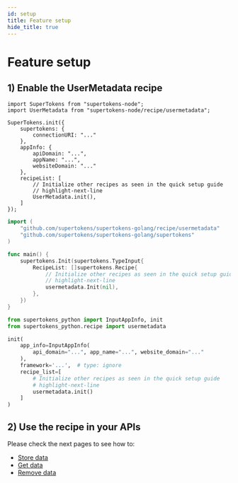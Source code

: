 ```yaml
---
id: setup
title: Feature setup
hide_title: true
---
```


<!-- ./emailpassword/common-customizations/usermetadata/setup.mdx -->


# Feature setup

## 1) Enable the UserMetadata recipe

<BackendSDKTabs>
<TabItem value="nodejs">

```tsx
import SuperTokens from "supertokens-node";
import UserMetadata from "supertokens-node/recipe/usermetadata";

SuperTokens.init({
    supertokens: {
        connectionURI: "..."
    },
    appInfo: {
        apiDomain: "...",
        appName: "...",
        websiteDomain: "..."
    },
    recipeList: [
        // Initialize other recipes as seen in the quick setup guide
        // highlight-next-line
        UserMetadata.init(),
    ]
});
```

</TabItem>
<TabItem value="go">

```go
import (
	"github.com/supertokens/supertokens-golang/recipe/usermetadata"
	"github.com/supertokens/supertokens-golang/supertokens"
)

func main() {
	supertokens.Init(supertokens.TypeInput{
		RecipeList: []supertokens.Recipe{
            // Initialize other recipes as seen in the quick setup guide
            // highlight-next-line
			usermetadata.Init(nil),
		},
	})
}
```

</TabItem> 
<TabItem value="python">

```python
from supertokens_python import InputAppInfo, init
from supertokens_python.recipe import usermetadata

init(
    app_info=InputAppInfo(
        api_domain="...", app_name="...", website_domain="..."
    ),
    framework='...',  # type: ignore
    recipe_list=[
        # Initialize other recipes as seen in the quick setup guide
        # highlight-next-line
        usermetadata.init()
    ]
)
```

</TabItem>
</BackendSDKTabs>

## 2) Use the recipe in your APIs

Please check the next pages to see how to:
- [Store data](./store-data)
- [Get data](./get-data)
- [Remove data](./clear-data)
